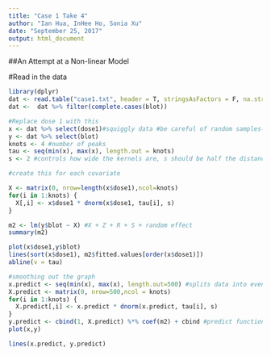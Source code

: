 ```yaml
---
title: "Case 1 Take 4"
author: "Ian Hua, InHee Ho, Sonia Xu"
date: "September 25, 2017"
output: html_document
---
```


##An Attempt at a Non-linear Model

#Read in the data
```r
library(dplyr)
dat <- read.table("case1.txt", header = T, stringsAsFactors = F, na.strings = ".", colClasses=c("character","character","numeric","numeric","numeric","numeric","numeric","numeric"))
dat <-  dat %>% filter(complete.cases(blot)) 
```




```r
#Replace dose 1 with this 
x <- dat %>% select(dose1)#squiggly data #be careful of random samples--Big X can't have NAs
y <- dat %>% select(blot)
knots <- 4 #number of peaks
tau <- seq(min(x), max(x), length.out = knots)
s <- 2 #controls how wide the kernels are, s should be half the distance between two knots diff(tau)[1]/2

#create this for each covariate

X <- matrix(0, nrow=length(x$dose1),ncol=knots)
for(i in 1:knots) {
  X[,i] <- x$dose1 * dnorm(x$dose1, tau[i], s)
}

m2 <- lm(y$blot ~ X) #X + Z + R + S + random effect
summary(m2)

plot(x$dose1,y$blot)
lines(sort(x$dose1), m2$fitted.values[order(x$dose1)])
abline(v = tau)

#smoothing out the graph
x.predict <- seq(min(x), max(x), length.out=500) #splits data into event little groups
X.predict <- matrix(0, nrow=500,ncol = knots)
for(i in 1:knots) {
  X.predict[,i] <- x.predict * dnorm(x.predict, tau[i], s)
}
y.predict <- cbind(1, X.predict) %*% coef(m2) + cbind #predict function is easier // but cbind(X.predicts)
plot(x,y)

lines(x.predict, y.predict)

```